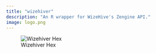 ```yaml
---
title: "wizehiver"
description: "An R wrapper for WizeHive's Zengine API."
image: logo.png
---
```


![Wizehiver Hex](logo.png){fig-alt="Wizehiver hex of a hive wearing a wizard hat on a blue blackground"}

